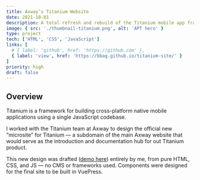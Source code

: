 ```yaml
---
title: Axway’s Titanium Website
date: 2021-10-01
description: A total refresh and rebuild of the Titanium mobile app framework’s website.
image: { src: './thumbnail-titanium.png', alt: 'APT hero' }
type: project
tech: ['HTML', 'CSS', 'JavaScript']
links: [
  # { label: 'github', href: 'https://github.com' },
  { label: 'view', href: 'https://bbag.github.io/titanium-site/' }
]
priority: high
draft: false
---
```



## Overview

Titanium is a framework for building cross-platform native mobile applications using a single JavaScript codebase.

I worked with the Titanium team at Axway to design the official new &ldquo;microsite&rdquo; for Titanium &mdash; a subdomain of the main Axway website that would serve as the introduction and documentation hub for out Titanium product.

This new design was drafted (<a href='https://bbag.github.io/titanium-site/' target='_blank'>demo here</a>) entirely by me, from pure HTML, CSS, and JS &mdash; no CMS or frameworks used. Components were designed for the final site to be built in VuePress.

<div class="content-breakout">
  <ImgGrid images={[Image1, Image2, Image3, Image4]} cols="4" />
</div>